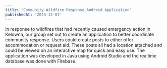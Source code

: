 ```yaml
---
title: 'Community Wildfire Response Android Application'
publishedAt: '2023-12-01'
---
```


In response to wildfires that had recently caused emergency action in Kelowna, our group set out to create an application to better coordinate community response.
Users could create posts to either offer accommodation or request aid. These posts all had a location attached and could be viewed on an interactive map for quick and easy use.
The application was developed in Java using Android Studio and the realtime database was done with Firebase.